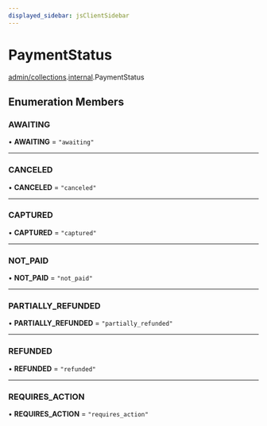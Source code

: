 ```yaml
---
displayed_sidebar: jsClientSidebar
---
```



# PaymentStatus

[admin/collections](../../modules/admin_collections.mdx).[internal](../../admin_collections/modules/admin_collections.internal.mdx).PaymentStatus

## Enumeration Members

### AWAITING

• **AWAITING** = ``"awaiting"``

___

### CANCELED

• **CANCELED** = ``"canceled"``

___

### CAPTURED

• **CAPTURED** = ``"captured"``

___

### NOT\_PAID

• **NOT\_PAID** = ``"not_paid"``

___

### PARTIALLY\_REFUNDED

• **PARTIALLY\_REFUNDED** = ``"partially_refunded"``

___

### REFUNDED

• **REFUNDED** = ``"refunded"``

___

### REQUIRES\_ACTION

• **REQUIRES\_ACTION** = ``"requires_action"``
